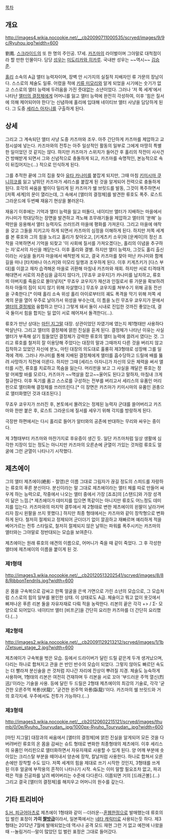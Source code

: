 [[목차]]


== 개요 ==
http://images4.wikia.nocookie.net/__cb20090711000535/scryed/images/9/9c/Ryuhou.jpg?width=600

劉鳳. [[스크라이드]]의 또 한 명의 주인공. 17세. [[카즈마(스크라이드)|카즈마]]의 라이벌이며 그야말로 대척점이라 할 만한 인물이다. 담당 [[성우]]는 [[미도리카와 히카루]]. 국내판 성우는 ~~역시~~ [[김승준]].

[[홀리]] 소속의 A급 앨터 능력자이며, 장벽 안 시가지의 실질적 지배자인 류 가문의 장남이다. 스스로의 체술도 일류. 어렸을 적에 [[키류 미모리]]와 알게 되었을 시기에는 숫기가 없고 스스로의 앨터 능력에 두려움을 가진 줏대없는 소년이었다. 그러나 '저 쪽 세계'에서 나타난 [[앨터의 결정체]]에게 어머니를 잃고 앨터 능력에 완전히 각성하여, 이후 '힘은 질서에 의해 제어되어야 한다'는 신념하에 홀리에 입대해 네이티브 앨터 사냥을 담당하게 된다. 그 도중 [[세리스 아자니]]를 구출하게 된다.


== 상세 ==
그리고 그 계속되던 앨터 사냥 도중 카즈마와 조우. 아주 간단하게 카즈마를 제압하고 교정시설에 넣는다. 카즈마와의 전투는 아주 일상적인 활동의 일부로 그에게 마땅히 특별한 일이었던 것 같지는 않다. 하지만 카즈마가 스위치가 들어간 후 홀리의 작전이 사사건건 방해받게 되면서 그와 신념적으로 충돌하게 되고, 카즈마를 숙명적인, 본능적으로 속이 뒤집어지는(...) 적으로 인식하게 된다.

그를 추적한 끝에 그의 집을 찾아 [[유타 카나미]]를 붙잡게 되지만, 그때 마침 [[키미시마 쿠니히코]]를 잃고 날뛰던 카즈마가 세리스를 붙잡게 된 것을 알게되어 전력으로 충돌하게 된다. 호각의 싸움을 벌이다 밀리게 된 카즈마가 쉘 브릿드를 발동, 그것이 폭주하면서 [저쪽 세계]의 문이 열리는데, 그 속에서 [앨터의 결정체]를 발견한 류호도 폭주. 로스트 그라운드에 두번째 재융기 현상을 불러온다.

재융기 이후에는 기억과 앨터 능력을 잃고 떠돌다, 네이티브 앨터가 지배하는 마을에서 카나미가 학대당하는 장면을 발견하고 격노해 조무래기들을 제압하고 앨터의 '분해' 능력만을 응용해서 앨터 능력자도 쓰러뜨려 마을에 평화를 가져온다. 그리고 마을에 애착을 갖고 그들을 지키고자 하게 되면서 카즈마의 심정을 이해하게 된다. 하지만 저쪽 세계를 본 류호와 그의 힘을 노리고 홀리가 찾아오고, [키게츠키 소우]와 [운케이]의 정신 조작을 극복하면서 기억을 되찾고 '이 사회에 질서를 가져오겠다는, 홀리의 이념을 추구하는 자'로서의 자신을 깨닫는다. 이후 홀리와 결별. 하지만 앨터 능력자, 그것도 홀리 출신이라는 사실을 들키자 마을에서 배척받게 되고, 결국 카즈마를 찾아 떠난 카나미와 함께 길을 떠나 [타치바나 아스카]와 미모리 일행과 조우하게 된다. 이후 키게츠키가 [다스 부대]를 이끌고 재차 습격해온 마을로 귀환해 마침내 카즈마와 재회. 하지만 서로 티격태격해대면서 서로의 자존심을 굽히지 않다가, [무죠우 쿄우지]가 카나미를 납치하고, 류호의 아버지를 죽음으로 몰아넣자[* 무죠우 쿄우지가 재산과 인질로서 류 가문을 확보하려 하자 아들의 짐이 되지 않기 위해 자살했다.] 무죠우 쿄우지를 쳐부수기 위해 공동 전선을 구축한다.[* 이때 홀리 소속 위성 홀리 아이로부터의 궤도 폭격을 막기 위해 저쪽 세계의 문을 열어 우주로 날아가서 위성을 부수는데, 이 틈을 노린 무죠우 쿄우지가 문에서 [[앨터의 결정체]]와 융합하고 만다.] 그렇게 돼서 둘이 시내로 진입한 것까진 좋았는데, 결국 둘이서 힘을 합치는 일 없이 서로 헤어져서 돌격한다(...).

류호가 만난 상대는 [[마틴 지그말]] 대장. 상관이었던 자였기에 였는지 제1형태만 사용하다 박살난다. 그리고 앨터의 결정체에 얽힌 진실을 듣게 된다. 결정체가 나타난 이유는 사실 앨터가 부족해 살기 힘들었던 결정체가 강력한 류호의 앨터 능력에 끌려서 였다는 것. 그리고 류호를 철저히 잘 이용당해 주었다는 대장의 말과 그때까지 다른 것을 버리지 않고 집착하고 있었던 자신에 분노, 마틴 대장의 의도대로 훌륭히 제3형태로 성장해 그를 일격에 격파. 그러나 카나미를 통해 지배된 결정체에게 앨터를 흡수당하고 드릴에 배를 뚫려 사망하기 직전에 이른다.
하지만 그때 [세리스 아자니]가 자신의 모든 체력을 써서 앨터를 시전, 류호를 치료하고 목숨을 잃는다. 머리핀을 보고 그 사실을 깨달은 류호는 정말 어찌할 바를 모르다, 카즈마가 ~~멱살을 잡고~~울어도 된다고 말하자, 마침내 크게 절규한다.
이후 독기를 품고 스스로를 구성하는 전부를 버리고서 세리스의 유품인 머리핀으로 앨터화해 결정체를 쓰러뜨린다.[* 이 장면은 카즈마가 키미시마의 유품인 권총으로 앨터화했던 것과 대조된다.]

무죠우 쿄우지가 쓰러진 후, 본토에서 몰려오는 정제된 능력자 군대를 쓸어버리고 카즈마와 한판 붙은 후, 로스트 그라운드에 질서를 세우기 위해 각지를 방랑하게 된다.

극장판 하편에서는 다시 홀리로 들어가 알터와의 공존에 반대하는 무리와 싸우는 중이다.

제 3형태부터 카즈마와 마찬가지로 후유증이 생긴 듯. 일단 카즈마처럼 일상 생활에 심각한 지장이 있는 정도는 아니지만 카즈마의 오른손에 균열이 가있는 것처럼 류호도 얼굴에 그런 균열이 나타나기 시작했다.


== 제츠에이 ==
그의 앨터 제츠에이(絶影 - 절영)은 이름 그대로 그림자가 끊길 정도의 스피드를 자랑하는 류호의 푸른 분신이다. 분신이라는 말 그대로 제츠에이라는 앨터 체를 따로 만들어 싸우게 하는 능력으로, 작중에서 나오는 앨터 중에서 가장 [죠죠]의 [스탠드]와 가장 성격이 닮은 느낌.[* 제츠에이가 데미지를 입으면 똑같이는 아니지만 류호도 어느정도 데미지를 입는다. 카즈마와의 마지막 결투에서 제 2형태로 변한 제츠에이의 왼팔이 날라가버리자 잠시 왼팔을 쓰지 못했다.] 하지만 최종 형태에서는 카즈마와 같이 장착형으로 변화하게 된다.
철저히 절제되고 정제되어 군더더기 없이 깔끔하고 재빠르며 예리하게 적을 베어가르는 전투 스타일로, 철저히 절제되지 않은 날뛰는 파워를 폭주시키는 카즈마의 앨터와는 그야말로 정반대되는 모습을 보여준다.

제츠에이는 원래 류호의 애견의 이름으로, 어머니가 죽을 때 같이 죽었다. 그 후 각성한 앨터에 제츠에이의 이름을 붙이게 된 것.

=== 제1형태 ===
http://images3.wikia.nocookie.net/__cb20120513202541/scryed/images/8/88/RibbonTendrils.jpg?width=600

온 몸을 구속복으로 감싸고 한쪽 얼굴을 은색 가면으로 가린 소년의 모습으로, 그 모습처럼 스스로의 힘의 일부를 봉인한 상태. 이 상태로도 A급. 체술이고 뭐고 없이 옷깃에서 삐져나온 푸른 리본 둘을 자유자재로 다뤄 적을 농락한다.
리본의 끝은 각각 +> / Σ- 모양으로 되어있다.
네이티브 앨터 [비프군]을 간단히 요리한 카즈마를 더 간단히 요리했다.(...)

=== 제2형태 ===
http://images2.wikia.nocookie.net/__cb20091129213212/scryed/images/1/1b/Zetsuei_stage_2.jpg?width=600

제츠에이가 구속복을 벗은 모습. 등에서 드라이버가 달린 드릴 같은게 두개 생겨났으며, 다리는 하나로 합쳐지고 관을 쓴 반인 반수의 모습이 되었다. 그렇지 않아도 빠르던 속도는 더 빨라져 분신술을 쓴 것처럼 지나간 자리에 잔상이 뿌려질 지경. 체술도 능숙하게 사용하며, 1형태의 리본은 여전히 건재하며 두 리본을 서로 꼬아 '부드러운 주먹 열신(烈迅)'이라는 기술을 사용. 등에 달린 두 드릴은 2형태 제츠에이의 최강의 기술로, 각각 '굳건한 오른주먹 복룡(伏龍)', '굳건한 왼주먹 와룡(臥龍)'이다. 카즈마의 쉘 브릿드와 거의 호각지세. 우주에서도 전투가 가능하다.(...)

=== 제3형태 ===
http://images3.wikia.nocookie.net/__cb20120602215121/scryed/images/thumb/0/0e/Ryuho_Touryudan_.jpg/1000px-Ryuho_Touryudan_.jpg?width=600

[마틴 지그말] 대장과의 싸움에서 [앨터의 결정체]에 얽힌 진실을 알게되어 모든 것을 다 버려버린 류호의 온 몸을 감싸는 슈트 형태로 변화한 최종형태의 제츠에이. 이후 세리스의 유품인 머리핀으로 앨터화하면서 자유자재로 사용할 수 있게 된다. 양 어깨 부분에 솟아있는 크리스탈 부분을 떼어내서 양손에 장착, 칼날처럼 사용한다. 하나로 합쳐서 오른손에만 장착할 수도 있다. 저쪽 세계의 힘을 제대로 쓰기 시작한 것인지, 3형태를 쓰게 된 이후 얼굴에 부작용의 흔적이 나타나기 시작.
속도는 이미 말할 필요조차 없고, 파괴력은 적을 진공파를 날려 베어버리는 수준에 다다른다. 이쯤되면 거의 [드래곤볼].(...) 그리고 결국 [앨터의 결정체]를 해치우고 어머니의 원수를 갚는다.


== 기타 트리비아 ==
[[S.H. 피규어아츠]]로 제츠에이 1형태와 같이 --더러운--[[혼웹]]한정으로 발매했는데 류호의 입 벌린 표정이 '''가히 [[짤방]]급'''이라서, 일본쪽에서는 [[네타 캐릭터]]로 사용되는듯 하다. 제3형태는 2012년 7월에 발매되었는데 역시나 공격 모드 재현 그런 거 없고 예전에 나왔을때 --놀림거리--말이 많았던 입 벌린 표정은 그대로 들어갔다.
